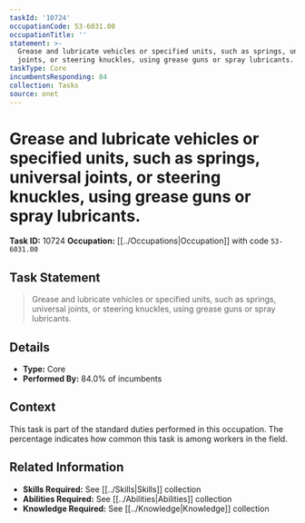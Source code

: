 ```yaml
---
taskId: '10724'
occupationCode: 53-6031.00
occupationTitle: ''
statement: >-
  Grease and lubricate vehicles or specified units, such as springs, universal
  joints, or steering knuckles, using grease guns or spray lubricants.
taskType: Core
incumbentsResponding: 84
collection: Tasks
source: onet
---
```

# Grease and lubricate vehicles or specified units, such as springs, universal joints, or steering knuckles, using grease guns or spray lubricants.

**Task ID:** 10724
**Occupation:** [[../Occupations|Occupation]] with code `53-6031.00`

## Task Statement

> Grease and lubricate vehicles or specified units, such as springs, universal joints, or steering knuckles, using grease guns or spray lubricants.

## Details

- **Type:** Core
- **Performed By:** 84.0% of incumbents

## Context

This task is part of the standard duties performed in this occupation. The percentage indicates how common this task is among workers in the field.

## Related Information

- **Skills Required:** See [[../Skills|Skills]] collection
- **Abilities Required:** See [[../Abilities|Abilities]] collection
- **Knowledge Required:** See [[../Knowledge|Knowledge]] collection

